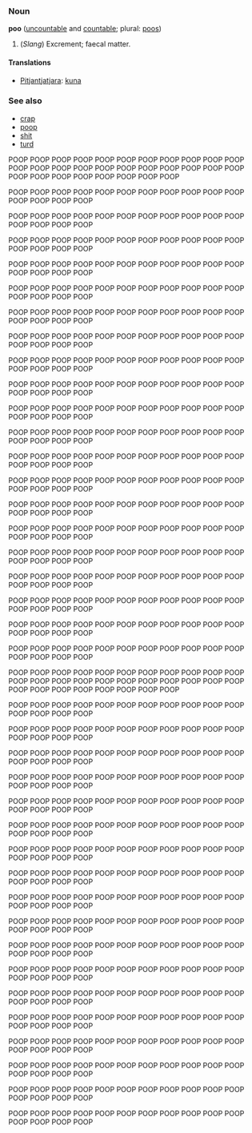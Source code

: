 ===Noun===
'''poo''' ([[uncountable]] and [[countable]]; plural: [[poos]])

# (''Slang'') Excrement; faecal matter.

====Translations====
*[[Pitjantjatjara]]: [[kuna]]

===See also===
*[[crap]]
*[[poop]]
*[[shit]]
*[[turd]]

POOP
POOP 
POOP 
POOP 
POOP 
POOP 
POOP 
POOP 
POOP 
POOP 
POOP 
POOP 
POOP 
POOP 
POOP 
POOP
POOP 
POOP 
POOP 
POOP 
POOP 
POOP 
POOP 
POOP 
POOP 
POOP 
POOP 
POOP 
POOP 
POOP 

POOP
POOP 
POOP 
POOP 
POOP 
POOP 
POOP 
POOP 
POOP 
POOP 
POOP 
POOP 
POOP 
POOP 
POOP 

POOP
POOP 
POOP 
POOP 
POOP 
POOP 
POOP 
POOP 
POOP 
POOP 
POOP 
POOP 
POOP 
POOP 
POOP 

POOP
POOP 
POOP 
POOP 
POOP 
POOP 
POOP 
POOP 
POOP 
POOP 
POOP 
POOP 
POOP 
POOP 
POOP 

POOP
POOP 
POOP 
POOP 
POOP 
POOP 
POOP 
POOP 
POOP 
POOP 
POOP 
POOP 
POOP 
POOP 
POOP 

POOP
POOP 
POOP 
POOP 
POOP 
POOP 
POOP 
POOP 
POOP 
POOP 
POOP 
POOP 
POOP 
POOP 
POOP 

POOP
POOP 
POOP 
POOP 
POOP 
POOP 
POOP 
POOP 
POOP 
POOP 
POOP 
POOP 
POOP 
POOP 
POOP 

POOP
POOP 
POOP 
POOP 
POOP 
POOP 
POOP 
POOP 
POOP 
POOP 
POOP 
POOP 
POOP 
POOP 
POOP 

POOP
POOP 
POOP 
POOP 
POOP 
POOP 
POOP 
POOP 
POOP 
POOP 
POOP 
POOP 
POOP 
POOP 
POOP 

POOP
POOP 
POOP 
POOP 
POOP 
POOP 
POOP 
POOP 
POOP 
POOP 
POOP 
POOP 
POOP 
POOP 
POOP 

POOP
POOP 
POOP 
POOP 
POOP 
POOP 
POOP 
POOP 
POOP 
POOP 
POOP 
POOP 
POOP 
POOP 
POOP 

POOP
POOP 
POOP 
POOP 
POOP 
POOP 
POOP 
POOP 
POOP 
POOP 
POOP 
POOP 
POOP 
POOP 
POOP 

POOP
POOP 
POOP 
POOP 
POOP 
POOP 
POOP 
POOP 
POOP 
POOP 
POOP 
POOP 
POOP 
POOP 
POOP 

POOP
POOP 
POOP 
POOP 
POOP 
POOP 
POOP 
POOP 
POOP 
POOP 
POOP 
POOP 
POOP 
POOP 
POOP 

POOP
POOP 
POOP 
POOP 
POOP 
POOP 
POOP 
POOP 
POOP 
POOP 
POOP 
POOP 
POOP 
POOP 
POOP 

POOP
POOP 
POOP 
POOP 
POOP 
POOP 
POOP 
POOP 
POOP 
POOP 
POOP 
POOP 
POOP 
POOP 
POOP 

POOP
POOP 
POOP 
POOP 
POOP 
POOP 
POOP 
POOP 
POOP 
POOP 
POOP 
POOP 
POOP 
POOP 
POOP 

POOP
POOP 
POOP 
POOP 
POOP 
POOP 
POOP 
POOP 
POOP 
POOP 
POOP 
POOP 
POOP 
POOP 
POOP 

POOP
POOP 
POOP 
POOP 
POOP 
POOP 
POOP 
POOP 
POOP 
POOP 
POOP 
POOP 
POOP 
POOP 
POOP 

POOP
POOP 
POOP 
POOP 
POOP 
POOP 
POOP 
POOP 
POOP 
POOP 
POOP 
POOP 
POOP 
POOP 
POOP 

POOP
POOP 
POOP 
POOP 
POOP 
POOP 
POOP 
POOP 
POOP 
POOP 
POOP 
POOP 
POOP 
POOP 
POOP 

POOP
POOP 
POOP 
POOP 
POOP 
POOP 
POOP 
POOP 
POOP 
POOP 
POOP 
POOP 
POOP 
POOP 
POOP 
POOP
POOP 
POOP 
POOP 
POOP 
POOP 
POOP 
POOP 
POOP 
POOP 
POOP 
POOP 
POOP 
POOP 
POOP 

POOP
POOP 
POOP 
POOP 
POOP 
POOP 
POOP 
POOP 
POOP 
POOP 
POOP 
POOP 
POOP 
POOP 
POOP 

POOP
POOP 
POOP 
POOP 
POOP 
POOP 
POOP 
POOP 
POOP 
POOP 
POOP 
POOP 
POOP 
POOP 
POOP 

POOP
POOP 
POOP 
POOP 
POOP 
POOP 
POOP 
POOP 
POOP 
POOP 
POOP 
POOP 
POOP 
POOP 
POOP 

POOP
POOP 
POOP 
POOP 
POOP 
POOP 
POOP 
POOP 
POOP 
POOP 
POOP 
POOP 
POOP 
POOP 
POOP 

POOP
POOP 
POOP 
POOP 
POOP 
POOP 
POOP 
POOP 
POOP 
POOP 
POOP 
POOP 
POOP 
POOP 
POOP 

POOP
POOP 
POOP 
POOP 
POOP 
POOP 
POOP 
POOP 
POOP 
POOP 
POOP 
POOP 
POOP 
POOP 
POOP 

POOP
POOP 
POOP 
POOP 
POOP 
POOP 
POOP 
POOP 
POOP 
POOP 
POOP 
POOP 
POOP 
POOP 
POOP 

POOP
POOP 
POOP 
POOP 
POOP 
POOP 
POOP 
POOP 
POOP 
POOP 
POOP 
POOP 
POOP 
POOP 
POOP 

POOP
POOP 
POOP 
POOP 
POOP 
POOP 
POOP 
POOP 
POOP 
POOP 
POOP 
POOP 
POOP 
POOP 
POOP 

POOP
POOP 
POOP 
POOP 
POOP 
POOP 
POOP 
POOP 
POOP 
POOP 
POOP 
POOP 
POOP 
POOP 
POOP 

POOP
POOP 
POOP 
POOP 
POOP 
POOP 
POOP 
POOP 
POOP 
POOP 
POOP 
POOP 
POOP 
POOP 
POOP 

POOP
POOP 
POOP 
POOP 
POOP 
POOP 
POOP 
POOP 
POOP 
POOP 
POOP 
POOP 
POOP 
POOP 
POOP 

POOP
POOP 
POOP 
POOP 
POOP 
POOP 
POOP 
POOP 
POOP 
POOP 
POOP 
POOP 
POOP 
POOP 
POOP 

POOP
POOP 
POOP 
POOP 
POOP 
POOP 
POOP 
POOP 
POOP 
POOP 
POOP 
POOP 
POOP 
POOP 
POOP 

POOP
POOP 
POOP 
POOP 
POOP 
POOP 
POOP 
POOP 
POOP 
POOP 
POOP 
POOP 
POOP 
POOP 
POOP 

POOP
POOP 
POOP 
POOP 
POOP 
POOP 
POOP 
POOP 
POOP 
POOP 
POOP 
POOP 
POOP 
POOP 
POOP 

POOP
POOP 
POOP 
POOP 
POOP 
POOP 
POOP 
POOP 
POOP 
POOP 
POOP 
POOP 
POOP 
POOP 
POOP 

POOP
POOP 
POOP 
POOP 
POOP 
POOP 
POOP 
POOP 
POOP 
POOP 
POOP 
POOP 
POOP 
POOP 
POOP